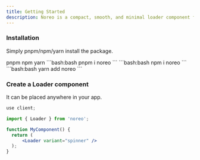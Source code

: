 ```yaml
---
title: Getting Started
description: Noreo is a compact, smooth, and minimal loader component for React.
---
```


### Installation
Simply pnpm/npm/yarn install the package.

<Tabs defaultValue="pnpm" className="pt-5 pb-1">
  <TabsList>
    <TabsTrigger value="pnpm">pnpm</TabsTrigger>
    <TabsTrigger value="npm">npm</TabsTrigger>
    <TabsTrigger value="yarn">yarn</TabsTrigger>
  </TabsList>
  <TabsContent value="pnpm">
    ```bash:bash
    pnpm i noreo
    ``` 
  </TabsContent>
  <TabsContent value="npm">
    ```bash:bash
    npm i noreo
    ```  
  </TabsContent>
  <TabsContent value="yarn">
    ```bash:bash
    yarn add noreo
    ```  
  </TabsContent>
</Tabs>

### Create a Loader component
It can be placed anywhere in your app.

```jsx:MyComponent.jsx
use client;

import { Loader } from 'noreo';

function MyComponent() {
  return (
      <Loader variant="spinner" />
  );
}
```